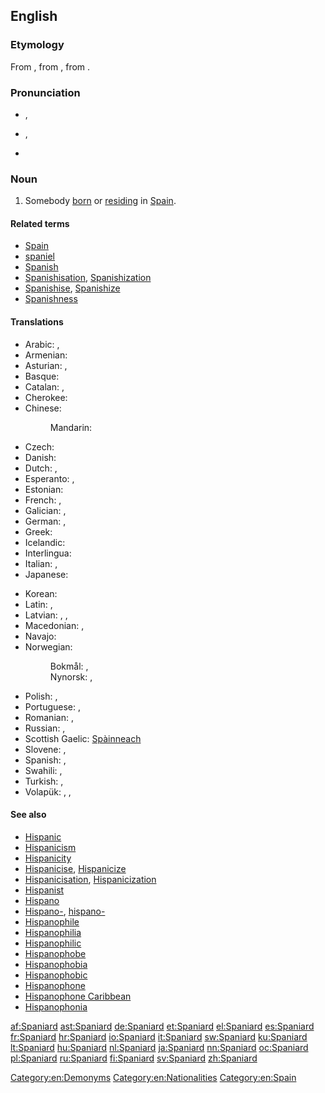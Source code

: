 ==English==

===Etymology===
From {{etyl|enm}} {{term|Spaignarde|lang=enm}}, from {{etyl|fro}} {{term|Espaignard|lang=fro}}, from {{term|Espaigne|lang=fro}}.

===Pronunciation===
* {{a|UK}} {{IPA|[ˈspæn.jəd]}}, {{X-SAMPA|["sp{n.j@d]}}
* {{a|US|CA}} {{IPA|[ˈspæn.jɚd]}}, {{X-SAMPA|["sp{n.j@`d]}}
* {{audio|en-us-Spaniard.ogg|Audio (US)}}

===Noun===
{{en-noun}}

# Somebody [[born]] or [[reside|residing]] in [[Spain]].

====Related terms====
* [[Spain]]
* [[spaniel]]
* [[Spanish]]
* [[Spanishisation]], [[Spanishization]]
* [[Spanishise]], [[Spanishize]]
* [[Spanishness]]

====Translations====
{{trans-top|somebody from Spain}}
* Arabic: {{t-|ar|إسباني|m|tr='isbaaniy|sc=Arab}}, {{t+|ar|إسبانية|f|tr='isbaníyya|sc=Arab}}
* Armenian: {{t+|hy|իսպանացի|tr=ispanacʿi|sc=Armn}}
* Asturian: {{t+|ast|español|m}}, {{t+|ast|española|f}}
* Basque: {{t+|eu|espainiar}}
* Catalan: {{t+|ca|espanyol|m}}, {{t-|ca|espanyola|f}}
* Cherokee: {{t-|chr|ᎠᏍᏆᏂ|tr=Asquani|sc=Cher}}
* Chinese:
*: Mandarin: {{t-|cmn|西班牙人|tr=Xībānyárén|sc=Hani}}
* Czech: {{t+|cs|Španěl|m}}
* Danish: {{t+|da|spanier}}
* Dutch: {{t+|nl|Spanjaard|m}}, {{t+|nl|Spaanse|f}}
* Esperanto: {{t-|eo|hispano}}, {{t-|eo|hispanino}}
* Estonian: {{t-|et|hispaanlane}}
* French: {{t+|fr|Espagnol|m}}, {{t+|fr|Espagnole|f}}
* Galician: {{t+|gl|español|m}}, {{t-|gl|española|f}}
* German: {{t+|de|Spanier|m}}, {{t+|de|Spanierin|f}}
* Greek: {{t+|el|Ισπανός|m}}
* Icelandic: {{t-|is|Spánverji|m}}
* Interlingua: {{t+|ia|espaniol}}
* Italian: {{t+|it|spagnolo|m}}, {{t+|it|spagnola|f}}
* Japanese: {{t-|ja|スペイン人|tr=Supein-jin|sc=Jpan}}
{{trans-mid}}
* Korean: {{t-|ko|스페인 사람|tr=Seupein saram|sc=Kore}}
* Latin: {{t-|la|Hispanus|alt=Hispānus|m}}, {{t-|la|Hispana|alt=Hispāna|f}}
* Latvian: {{t|lv|spānis|m}}, {{t|lv|spānietis|m}}, {{t|lv|spāniete|f}}
* Macedonian: {{t-|mk|Шпанец|m|tr=Špánec}},  {{t-|mk|Шпанка|f|tr=Špánka}}
* Navajo: {{tø|nv|Dibé diníí dinéʼiʼ}}
* Norwegian:
*: Bokmål: {{t+|nb|spanjol|m}},  {{t-|nb|spanier|m}}
*: Nynorsk: {{t+|nn|spanjol|m}},  {{t+|nn|spaniar|m}}
* Polish: {{t+|pl|Hiszpan|m}}, {{t+|pl|Hiszpanka|f}}
* Portuguese: {{t+|pt|espanhol|m}}, {{t+|pt|espanhola|f}}
* Romanian: {{t+|ro|spaniol|m}}, {{t+|ro|spaniolă|f}}
* Russian: {{t+|ru|испанец|m|tr=ispánec|sc=Cyrl}}, {{t+|ru|испанка|f|tr=ispánka|sc=Cyrl}}
* Scottish Gaelic: [[Spàinneach]] {{m}}
* Slovene: {{t|sl|Španec|m|alt=Špánec}}, {{t|sl|Španka|f|alt=Špánka}}
* Spanish: {{t+|es|español|m}}, {{t-|es|española|f}}
* Swahili: {{t+|sw|Mhispania}}, {{t-|sw|Mspanya}}
* Turkish: {{t+|tr|İspanyol}}, {{t-|tr|İspanyalı}}
* Volapük: {{t+|vo|Spanyänan}}, {{t-|vo|hi-Spanyänan}}, {{t-|vo|ji-Spanyänan}}
{{trans-bottom}}

====See also====
* [[Hispanic]]
* [[Hispanicism]]
* [[Hispanicity]]
* [[Hispanicise]], [[Hispanicize]]
* [[Hispanicisation]], [[Hispanicization]]
* [[Hispanist]]
* [[Hispano]]
* [[Hispano-]], [[hispano-]]
* [[Hispanophile]]
* [[Hispanophilia]]
* [[Hispanophilic]]
* [[Hispanophobe]]
* [[Hispanophobia]]
* [[Hispanophobic]]
* [[Hispanophone]]
* [[Hispanophone Caribbean]]
* [[Hispanophonia]]

[[Category:en:Demonyms]]
[[Category:en:Nationalities]]
[[Category:en:Spain]]

[[af:Spaniard]]
[[ast:Spaniard]]
[[de:Spaniard]]
[[et:Spaniard]]
[[el:Spaniard]]
[[es:Spaniard]]
[[fr:Spaniard]]
[[hr:Spaniard]]
[[io:Spaniard]]
[[it:Spaniard]]
[[sw:Spaniard]]
[[ku:Spaniard]]
[[lt:Spaniard]]
[[hu:Spaniard]]
[[nl:Spaniard]]
[[ja:Spaniard]]
[[nn:Spaniard]]
[[oc:Spaniard]]
[[pl:Spaniard]]
[[ru:Spaniard]]
[[fi:Spaniard]]
[[sv:Spaniard]]
[[zh:Spaniard]]